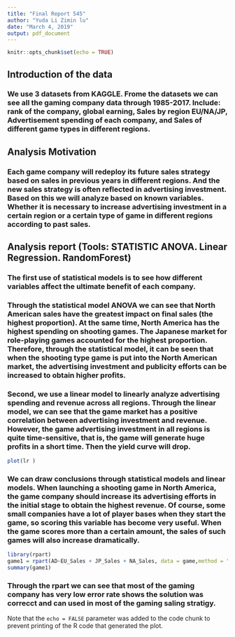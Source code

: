 ---
title: "Final Report 545"
author: "Yuda Li Zimin lu"
date: "March 4, 2019"
output: pdf_document
---

```{r setup, include=FALSE}
knitr::opts_chunk$set(echo = TRUE)
```
## Introduction of the data
### We use 3  datasets from KAGGLE. Frome the datasets we can see all the gaming company data through 1985-2017. Include: rank of the company, global earning, Sales by region EU/NA/JP, Advertisement spending of each company, and Sales of different game types in different regions.


## Analysis Motivation
### Each game company will redeploy its future sales strategy based on sales in previous years in different regions. And the new sales strategy is often reflected in advertising investment. Based on this we will analyze based on known variables. Whether it is necessary to increase advertising investment in a certain region or a certain type of game in different regions according to past sales.


## Analysis report (Tools: STATISTIC ANOVA. Linear Regression. RandomForest)
### The first use of statistical models is to see how different variables affect the ultimate benefit of each company. 
### Through the statistical model ANOVA we can see that North American sales have the greatest impact on final sales (the highest proportion). At the same time, North America has the highest spending on shooting games. The Japanese market for role-playing games accounted for the highest proportion. Therefore, through the statistical model, it can be seen that when the shooting type game is put into the North American market, the advertising investment and publicity efforts can be increased to obtain higher profits.

### Second, we use a linear model to linearly analyze advertising spending and revenue across all regions. Through the linear model, we can see that the game market has a positive correlation between advertising investment and revenue. However, the game advertising investment in all regions is quite time-sensitive, that is, the game will generate huge profits in a short time. Then the yield curve will drop.

```{r pressure, echo=FALSE}
plot(lr )
```


### We can draw conclusions through statistical models and linear models. When launching a shooting game in North America, the game company should increase its advertising efforts in the initial stage to obtain the highest revenue. Of course, some small companies have a lot of player bases when they start the game, so scoring this variable has become very useful. When the game scores more than a certain amount, the sales of such games will also increase dramatically.



```{r}
library(rpart)
game1 = rpart(AD~EU_Sales + JP_Sales + NA_Sales, data = game,method = "anova")
summary(game1)
```


### Through the rpart we can see that most of the gaming company has very low error rate shows the solution was correcct and can used in most of the gaming saling stratigy.























Note that the `echo = FALSE` parameter was added to the code chunk to prevent printing of the R code that generated the plot.
